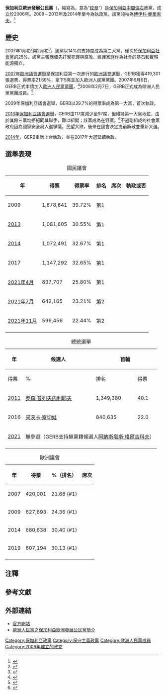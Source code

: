 {{Infobox political party
|country = 保加利亞
|colorcode = #0038A9
|name = 保加利亞歐洲發展公民黨
|name_native = Граждани за европейско развитие на България
|logo = GERB logo.png
|logo_size = 200px
|leader = [[博伊科·鮑里索夫|博伊科·鮑里索夫]]
|foundation = 2006年12月3日
|members of parliament  = 
|headquarters = [[索菲亞|索菲亞]]
|ideology = [[保守主義|保守主義]]<br />[[自由保守主義|自由保守主義]]<br />[[基督教民主主義|基督教民主主義]]<br />[[民粹主義|民粹主義]]<br />[[親歐主義|親歐主義]]
|position = [[中間偏右|中間偏右]]至[[右翼|右翼]]
|international = 無
|european = [[歐洲人民黨|歐洲人民黨]]
|europarl = [[欧洲人民党党团|欧洲人民党党团]]
|colours       = [[藍色|藍色]]<br />[[灰色|灰色]]
|website = {{Url|http://www.gerb.bg}}
|seats1_title  = [[国民议会_(保加利亚)|国民议会]]
|seats1        = {{Infobox political party/seats|59|240|hex=#0066CC}}
|seats2_title  = [[歐洲議會|歐洲議會]]
|seats2        = {{Infobox political party/seats|5|17|hex=#0066CC}}
}}
'''保加利亞歐洲發展公民黨'''（{{lang-bg|Граждани за европейско развитие на България}}，縮寫為{{lang|bg|ГЕРБ}}，意為“[[紋章|紋章]]”）是[[保加利亞|保加利亞]][[中間偏右|中間偏右]]政黨，成立於2006年。2009－2013年及2014年至今為執政黨。該黨领袖為[[博伊科·鮑里索夫|博伊科·鮑里索夫]]。<ref>{{cite web |url=http://www.gerb.bg/bg/deputy/deputydetail/cat_id/7/id/2 |publisher=ГЕРБ |title=Председател |language=bg |accessdate=2010-07-22 |archive-date=2011-05-04 |archive-url=https://web.archive.org/web/20110504061348/http://www.gerb.bg/bg/deputy/deputydetail/cat_id/7/id/2 }}</ref>

==歷史==
2007年1月初<ref>{{cite web |url=http://www.angus-reid.com/polls/view/14267 |title=Socialists Lead GERB in Bulgarian Politics: Angus Reid Global Monitor |publisher=www.angus-reid.com |accessdate=2008-10-10 |last= |first= |deadurl=yes |archiveurl=https://web.archive.org/web/20090708093638/http://www.angus-reid.com/polls/view/14267 |archivedate=2009-07-08 }}</ref>與2月初<ref>{{cite web |url=http://www.angus-reid.com/polls/view/14698 |title=Socialists Gain, GERB Second in Bulgaria: Angus Reid Global Monitor |publisher=www.angus-reid.com |accessdate=2008-10-10 |last= |first= |deadurl=yes |archiveurl=https://web.archive.org/web/20081002010621/http://www.angus-reid.com/polls/view/14698 |archivedate=2008-10-02 }}</ref>，該黨以14%的支持度成為第二大黨，僅次於[[保加利亞社會黨|保加利亞社會黨]]的25%。該黨主張應優先打擊犯罪與腐敗、維護家庭作為社會的基石和實現能源獨立。

[[2007年歐洲議會選舉|2007年歐洲議會選舉]]是保加利亞第一次進行的[[歐洲議會選舉|歐洲議會選舉]]，GERB獲得419,301張選票，得票率21.69%，拿下5席並加入歐洲人民黨黨團。2007年6月6日，GERB正式申請加入[[歐洲人民黨黨團|歐洲人民黨黨團]]。<ref>{{cite web |url=http://gerb-bg.com/index1.php?menu=news&id_news=50 |title=Official web-site of GERB |publisher=gerb-bg.com |accessdate=2008-10-10 |last= |first= |deadurl=yes |archiveurl=https://web.archive.org/web/20070926235516/http://gerb-bg.com/index1.php?menu=news&id_news=50 |archivedate=2007-09-26 }}</ref>2008年2月7日，GERB正式成為歐洲人民黨黨團成員。<ref>{{cite web|url=http://www.setimes.com/cocoon/setimes/xhtml/en_GB/newsbriefs/setimes/newsbriefs/2008/02/08/nb-06|title=Bulgaria's GERB joins European People's Party (SETimes.com)|publisher=www.setimes.com|accessdate=2008-10-10|last=|first=|archive-date=2008-04-01|archive-url=https://web.archive.org/web/20080401032606/http://www.setimes.com/cocoon/setimes/xhtml/en_GB/newsbriefs/setimes/newsbriefs/2008/02/08/nb-06|dead-url=no}}</ref>

2009年保加利亞議會選舉，GERB以39.7%的得票率成為第一大黨，首次執政。

[[2013年保加利亞議會選舉|2013年保加利亞議會選舉]]，GERB由117席減少至97席，但維持第一大黨地位，由於其餘三黨均拒絕同其聯手，難以組閣；該黨成為在野黨。<ref>{{Cite web |url=http://news.sina.com.tw/article/20130604/9833352.html |title=保加利亞新政府處境艱難任重道遠 |accessdate=2013-06-17 |archive-date=2016-03-04 |archive-url=https://web.archive.org/web/20160304134235/http://news.sina.com.tw/article/20130604/9833352.html |dead-url=no }}</ref>不過剛組成的社會黨政府因為國家安全局人選爭議，民望大跌，後來在國會決定提前解散並重新大選。

[[2014年保加利亞議會選舉|2014年]]，GERB重新上台執政，並在2017年大選延續執政。

==選舉表現==

{| class="wikitable" style="text-align:center"
|+ 國民議會
! 年
! 得票
! 得票率
! 排名
! 席次
! 執政或否
|-
! 2009
| 1,678,641{{efn|name=proportional|比例代表制-{}-得票。}}
| 39.72%
| 第1
| {{Composition bar|116|240|hex=#0066cc}}
| {{yes2|少數派政府}}
|-
! [[2013年保加利亞議會選舉|2013]]
| 1,081,605
| 30.55%
| 第1
| {{Composition bar|97|240|hex=#0066cc}}
| {{no2|反對黨}}
|-
! [[2014年保加利亚议会选举|2014]]
| 1,072,491
| 32.67%
| 第1
| {{Composition bar|84|240|hex=#0066cc}}
| {{yes2|聯合政府}}
|-
! 2017
| 1,147,292
| 32.65%
| 第1
| {{Composition bar|95|240|hex=#0066cc}}
| {{yes2|聯合政府}}
|-
! [[2021年4月保加利亞議會選舉|2021年4月]]{{efn|name=SDS|得票和得票率數字包括[[民主力量联盟_(保加利亚)|民主力量联盟]]。}}
| 837,707
| 25.80%
| 第1
| {{Composition bar|73|240|hex=#0066cc}}
| {{partial2|提前選舉}}
|-
! [[2021年7月保加利亚议会选举|2021年7月]]{{efn|name=SDS}}
| 642,165
| 23.21%
| 第2
| {{Composition bar|60|240|hex=#0066cc}}
| {{partial2|提前選舉}}
|-
! [[2021年保加利亞大選|2021年11月]]{{efn|name=SDS2|與民主力量聯盟合計。}}
| 596,456
| 22.44%
| 第2
| {{Composition bar|59|240|hex=#0066cc}}
| 
|-
|}

{| class="wikitable" style="text" align="center"
|+ 總統選舉
|-
!rowspan="2"|年
!rowspan="2"|候選人
!colspan="3"|首輪
!colspan="3"|次輪
|-
!得票
!%
!排名
!得票
!%
!結果
|-
! [[2011年保加利亞總統選舉|2011]]
| [[罗森·普列夫内利耶夫|罗森·普列夫内利耶夫]]
| 1,349,380
| 40.1
| 第1
| 1,698,136
| 52.6
| {{yes2|當選}}
|-
! 2016
| [[采茨卡·察切娃|采茨卡·察切娃]]
| 840,635
| 22.0
| 第2
| 1,256,485
| 36.2
| {{no2|敗選}}
|-
! [[2021年保加利亞大選|2021]]
| align=center colspan=7 | 無參選（GERB支持無黨籍候選人[[阿納斯塔斯·格爾吉科夫|阿納斯塔斯·格爾吉科夫]]）
|-
|}

{| class="wikitable" style="text-align:right"
|+ 歐洲議會
! 年
! 得票
! %（排名）
! 席次
|-
! 2007
| 420,001
| 21.68 (#1)
| {{Composition bar|5|18|hex=#0066cc}}
|-
! 2009
| 627,693
| 24.36 (#1)
| {{Composition bar|5|18|hex=#0066cc}}
|-
! 2014
| 680,838
| 30.40 (#1)
| {{Composition bar|6|17|hex=#0066cc}}
|-
! 2019{{efn|name=SDS2}}
| 607,194
| 30.13 (#1)
| {{Composition bar|5|17|hex=#0066cc}}
|-
|}

== 注釋 ==
{{notelist}}

== 參考文獻 ==
{{reflist|2}}

==外部連結==
*[http://www.gerb.bg 官方網站]{{Wayback|url=http://www.gerb.bg/ |date=20110326103027 }} {{bg icon}}
*[https://web.archive.org/web/20110720160045/http://epp.eu/countryPg.asp?cid=3 歐洲人民黨之保加利亞歐洲發展公民黨簡介]
{{保加利亚政党}}

[[Category:保加利亞政黨|Category:保加利亞政黨]]
[[Category:保守主義政黨|Category:保守主義政黨]]
[[Category:歐洲人民黨成員|Category:歐洲人民黨成員]]
[[Category:2006年建立的政党|Category:2006年建立的政党]]